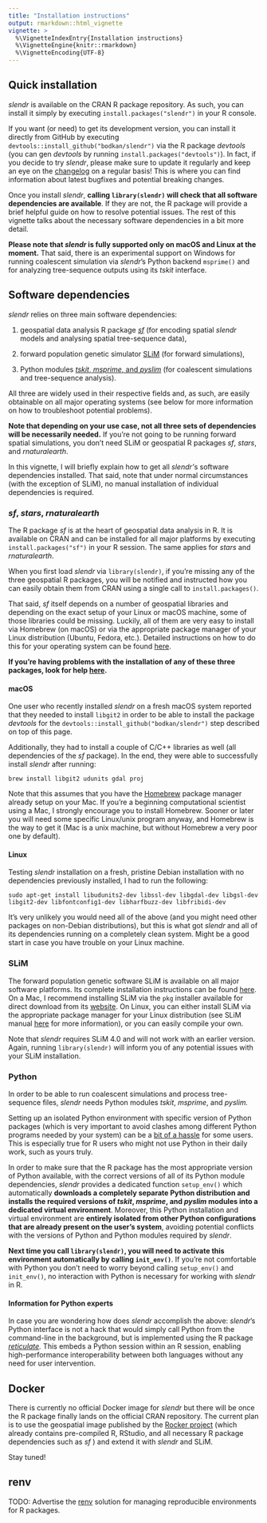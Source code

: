 ```yaml
---
title: "Installation instructions"
output: rmarkdown::html_vignette
vignette: >
  %\VignetteIndexEntry{Installation instructions}
  %\VignetteEngine{knitr::rmarkdown}
  %\VignetteEncoding{UTF-8}
---
```


## Quick installation

*slendr* is available on the CRAN R package repository. As such, you can install it simply by executing `install.packages("slendr")` in your R console.

If you want (or need) to get its development version, you can install it directly from GitHub by executing `devtools::install_github("bodkan/slendr")` via the R package *devtools* (you can gen *devtools* by running `install.packages("devtools")`). In fact, if you decide to try *slendr*, please make sure to update it regularly and keep an eye on the [changelog](https://www.slendr.net/news/index.html) on a regular basis! This is where you can find information about latest bugfixes and potential breaking changes.

Once you install *slendr*, **calling `library(slendr)` will check that all software dependencies are available**. If they are not, the R package will provide a brief helpful guide on how to resolve potential issues. The rest of this vignette talks about the necessary software dependencies in a bit more detail.

**Please note that *slendr* is fully supported only on macOS and Linux at the moment.** That said, there is an experimental support on Windows for running coalescent simulation via _slendr_'s Python backend `msprime()` and for analyzing tree-sequence outputs using its _tskit_ interface.

## Software dependencies

*slendr* relies on three main software dependencies:

1.  geospatial data analysis R package [*sf*](https://r-spatial.github.io/sf/) (for encoding spatial *slendr* models and analysing spatial tree-sequence data),

2.  forward population genetic simulator [SLiM](https://messerlab.org/slim/) (for forward simulations),

3.  Python modules [*tskit*, *msprime*, and *pyslim*](https://tskit.dev/) (for coalescent simulations and tree-sequence analysis).

All three are widely used in their respective fields and, as such, are easily obtainable on all major operating systems (see below for more information on how to troubleshoot potential problems).

**Note that depending on your use case, not all three sets of dependencies will be necessarily needed.** If you're not going to be running forward spatial simulations, you don't need SLiM or geospatial R packages _sf_, _stars_, and _rnaturalearth_.

In this vignette, I will briefly explain how to get all *slendr'*s software dependencies installed. That said, note that under normal circumstances (with the exception of SLiM), no manual installation of individual dependencies is required.

### *sf*, *stars*, *rnaturalearth*

The R package *sf* is at the heart of geospatial data analysis in R. It is available on CRAN and can be installed for all major platforms by executing `install.packages("sf")` in your R session. The same applies for _stars_ and _rnaturalearth_.

When you first load _slendr_ via `library(slendr)`, if you're missing any of the three geospatial R packages, you will be notified and instructed how you can easily obtain them from CRAN using a single call to `install.packages()`.

That said, *sf* itself depends on a number of geospatial libraries and depending on the exact setup of your Linux or macOS machine, some of those libraries could be missing. Luckily, all of them are very easy to install via Homebrew (on macOS) or via the appropriate package manager of your Linux distribution (Ubuntu, Fedora, etc.). Detailed instructions on how to do this for your operating system can be found [here](https://r-spatial.github.io/sf/index.html#installing).

**If you're having problems with the installation of any of these three packages, look for help [here](https://r-spatial.github.io/sf/index.html#installing).**

#### **macOS**

One user who recently installed *slendr* on a fresh macOS system reported that they needed to install `libgit2` in order to be able to install the package *devtools* for the `devtools::install_github("bodkan/slendr")` step described on top of this page.

Additionally, they had to install a couple of C/C++ libraries as well (all dependencies of the *sf* package). In the end, they were able to successfully install *slendr* after running:

    brew install libgit2 udunits gdal proj

Note that this assumes that you have the [Homebrew](https://brew.sh/) package manager already setup on your Mac. If you're a beginning computational scientist using a Mac, I strongly encourage you to install Homebrew. Sooner or later you will need some specific Linux/unix program anyway, and Homebrew is the way to get it (Mac is a unix machine, but without Homebrew a very poor one by default).

#### **Linux**

Testing _slendr_ installation on a fresh, pristine Debian installation with no dependencies previously installed, I had to run the following:

    sudo apt-get install libudunits2-dev libssl-dev libgdal-dev libgsl-dev libgit2-dev libfontconfig1-dev libharfbuzz-dev libfribidi-dev

It's very unlikely you would need all of the above (and you might need other packages on non-Debian distributions), but this is what got _slendr_ and all of its dependencies running on a completely clean system. Might be a good start in case you have trouble on your Linux machine.

### SLiM

The forward population genetic software SLiM is available on all major software platforms. Its complete installation instructions can be found [here](https://messerlab.org/slim/). On a Mac, I recommend installing SLiM via the `pkg` installer available for direct download from its [website](https://messerlab.org/slim/). On Linux, you can either install SLiM via the appropriate package manager for your Linux distribution (see SLiM manual [here](https://messerlab.org/slim/) for more information), or you can easily compile your own.

Note that *slendr* requires SLiM 4.0 and will not work with an earlier version. Again, running `library(slendr)` will inform you of any potential issues with your SLiM installation.

### Python

In order to be able to run coalescent simulations and process tree-sequence files, *slendr* needs Python modules *tskit*, *msprime*, and *pyslim.*

Setting up an isolated Python environment with specific version of Python packages (which is very important to avoid clashes among different Python programs needed by your system) can be a [bit of a hassle](https://xkcd.com/1987/) for some users. This is especially true for R users who might not use Python in their daily work, such as yours truly.

In order to make sure that the R package has the most appropriate version of Python available, with the correct versions of all of its Python module dependencies, *slendr* provides a dedicated function `setup_env()` which automatically **downloads a completely separate Python distribution and installs the required versions of *tskit*, *msprime*, and *pyslim* modules into a dedicated virtual environment**. Moreover, this Python installation and virtual environment are **entirely isolated from other Python configurations that are already present on the user's system**, avoiding potential conflicts with the versions of Python and Python modules required by *slendr*.

**Next time you call `library(slendr)`, you will need to activate this environment automatically by calling `init_env()`**. If you're not comfortable with Python you don't need to worry&nbsp;beyond calling `setup_env()` and `init_env()`, no interaction with Python is necessary for working with *slendr* in R.

#### Information for Python experts

In case you are wondering how does *slendr* accomplish the above: *slendr*'s Python interface is not a hack that would simply call Python from the command-line in the background, but is implemented using the R package [*reticulate*](https://rstudio.github.io/reticulate/)*.* This embeds a Python session within an R session, enabling high-performance interoperability between both languages without any need for user intervention.

## Docker

There is currently no official Docker image for *slendr* but there will be once the R package finally lands on the official CRAN repository. The current plan is to use the geospatial image published by the [Rocker project](https://rocker-project.org/) (which already contains pre-compiled R, RStudio, and all necessary R package dependencies such as *sf* ) and extend it with *slendr* and SLiM.

Stay tuned!

## renv

TODO: Advertise the [renv](https://rstudio.github.io/renv/articles/renv.html) solution for managing reproducible environments for R packages.
